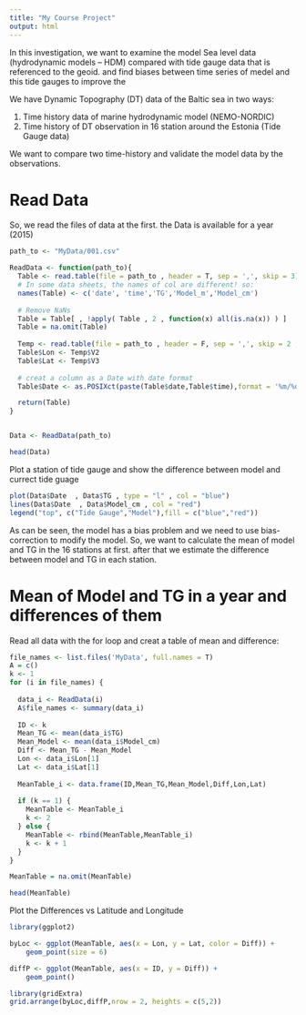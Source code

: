 ```yaml
---
title: "My Course Project"
output: html
---
```


In this investigation, we want to examine the model Sea level data (hydrodynamic models – HDM) compared with tide gauge data that is referenced to the geoid. and find biases between time series of medel and this tide gauges to improve the 

We have Dynamic Topography (DT) data of the Baltic sea in two ways:

1. Time history data of marine hydrodynamic model (NEMO-NORDIC)
2. Time history of DT observation in 16 station around the Estonia (Tide Gauge data)

We want to compare two time-history and validate the model data by the observations.

# Read Data
So, we read the files of data at the first. the Data is available for a year (2015)

```r
path_to <- "MyData/001.csv"

ReadData <- function(path_to){
  Table <- read.table(file = path_to , header = T, sep = ',', skip = 3)
  # In some data sheets, the names of col are different! so:
  names(Table) <- c('date', 'time','TG','Model_m','Model_cm')
  
  # Remove NaNs
  Table = Table[ , !apply( Table , 2 , function(x) all(is.na(x)) ) ]
  Table = na.omit(Table)
  
  Temp <- read.table(file = path_to , header = F, sep = ',', skip = 2 , nrows = 1)
  Table$Lon <- Temp$V2
  Table$Lat <- Temp$V3
  
  # creat a column as a Date with date format
  Table$Date <- as.POSIXct(paste(Table$date,Table$time),format = '%m/%d/%Y %H:%M:%OS',tz = 'UTC')

  return(Table)
}


Data <- ReadData(path_to)

head(Data)
```

Plot a station of tide gauge and show the difference between model and currect tide guage

```r
plot(Data$Date  , Data$TG , type = "l" , col = "blue")
lines(Data$Date  , Data$Model_cm , col = "red")
legend("top", c("Tide Gauge","Model"),fill = c("blue","red"))
```
As can be seen, the model has a bias problem and we need to use bias-correction to modify the model.
So, we want to calculate the mean of model and TG in the 16 stations at first. after that we estimate the difference between model and TG in each station.

# Mean of Model and TG in a year and differences of them
Read all data with the for loop and creat a table of mean and difference:

```r
file_names <- list.files('MyData', full.names = T)
A = c()
k <- 1
for (i in file_names) {
  
  data_i <- ReadData(i)
  A$file_names <- summary(data_i)
  
  ID <- k
  Mean_TG <- mean(data_i$TG)
  Mean_Model <- mean(data_i$Model_cm)
  Diff <- Mean_TG - Mean_Model
  Lon <- data_i$Lon[1]
  Lat <- data_i$Lat[1]
  
  MeanTable_i <- data.frame(ID,Mean_TG,Mean_Model,Diff,Lon,Lat)
  
  if (k == 1) {
    MeanTable <- MeanTable_i
    k <- 2
  } else {
    MeanTable <- rbind(MeanTable,MeanTable_i)
    k <- k + 1
  }
}

MeanTable = na.omit(MeanTable)

head(MeanTable)
```
Plot the Differences vs Latitude and Longitude
```r
library(ggplot2)

byLoc <- ggplot(MeanTable, aes(x = Lon, y = Lat, color = Diff)) + 
    geom_point(size = 6)

diffP <- ggplot(MeanTable, aes(x = ID, y = Diff)) + 
    geom_point()

library(gridExtra)
grid.arrange(byLoc,diffP,nrow = 2, heights = c(5,2))
```





